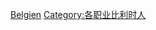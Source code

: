 {{Commonscat|Aviators from Belgium}}

[[Category:各國飛行員|Belgien]]
[[Category:各职业比利时人|Category:各职业比利时人]]